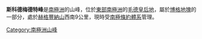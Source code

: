 {{coord|72|50|S|3|51|W|display=title}}

'''斯科德梅德特峰'''是[[南極洲|南極洲]]的山峰，位於[[東部南極洲|東部南極洲]]的[[毛德皇后地|毛德皇后地]]，屬於[[博格地塊|博格地塊]]的一部分，處於[[赫格豐納山|赫格豐納山]]西南9公里，現時受[[南極條約體系|南極條約體系]]管理。

{{Antarctica-geo-stub}}
[[Category:南極洲山峰|Category:南極洲山峰]]